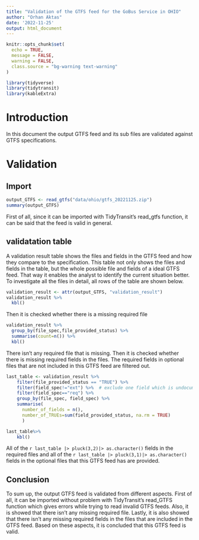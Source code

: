 ```yaml
---
title: "Validation of the GTFS feed for the GoBus Service in OHIO"
author: "Orhan Aktas"
date: '2022-11-25'
output: html_document
---
```


```r
knitr::opts_chunk$set(
  echo = TRUE,
  message = FALSE,
  warning = FALSE,
  class.source = "bg-warning text-warning"
)
```

```r
library(tidyverse)
library(tidytransit)
library(kableExtra)
```

# Introduction

In this document the output GTFS feed and its sub files are validated against GTFS specifications.

# Validation

## Import

```r
output_GTFS <- read_gtfs("data/ohio/gtfs_20221125.zip")
summary(output_GTFS)
```

First of all, since it can be imported with TidyTransit's read_gtfs function, it can be said that the feed is valid in general.

## validatation table

A validation result table shows the files and fields in the GTFS feed and how they compare to the specification. This table not only shows the files and fields in the table, but the whole possible file and fields of a ideal GTFS feed. That way it enables the analyst to identify the current situation better. To investigate all the files in detail, all rows of the table are shown below.

```r
validation_result <- attr(output_GTFS, "validation_result")
validation_result %>% 
  kbl()
```

Then it is checked whether there is a missing required file

```r
validation_result %>% 
  group_by(file_spec,file_provided_status) %>% 
  summarise(count=n()) %>% 
  kbl()
```

There isn't any required file that is missing. Then it is checked whether there is missing required fields in the files. The required fields in optional files that are not included in this GTFS feed are filtered out.

```r
last_table <- validation_result %>%
    filter(file_provided_status == "TRUE") %>%
    filter(field_spec!="ext") %>%  # exclude one field which is undocumented however the output already has it. This is shape_dist field in shapes file.
    filter(field_spec=="req") %>% 
    group_by(file_spec, field_spec) %>%
    summarise(
      number_of_fields = n(), 
      number_of_TRUEs=sum(field_provided_status, na.rm = TRUE)
      ) 

last_table%>% 
    kbl()
```

All of the `r last_table |> pluck(3,2)|> as.character()` fields in the required files and all of the `r last_table |> pluck(3,1)|> as.character()` fields in the optional files that this GTFS feed has are provided.

## Conclusion

To sum up, the output GTFS feed is validated from different aspects. First of all, it can be imported without problem with TidyTransit's read_GTFS function which gives errors while trying to read invalid GTFS feeds. Also, it is showed that there isn't any missing required file. Lastly, it is also showed that there isn't any missing required fields in the files that are included in the GTFS feed. Based on these aspects, it is concluded that this GTFS feed is valid.
